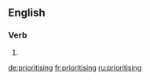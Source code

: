==English==

===Verb===
{{head|en|present participle}}

# {{present participle of|prioritise|lang=en|nocat=1}}

[[de:prioritising]]
[[fr:prioritising]]
[[ru:prioritising]]